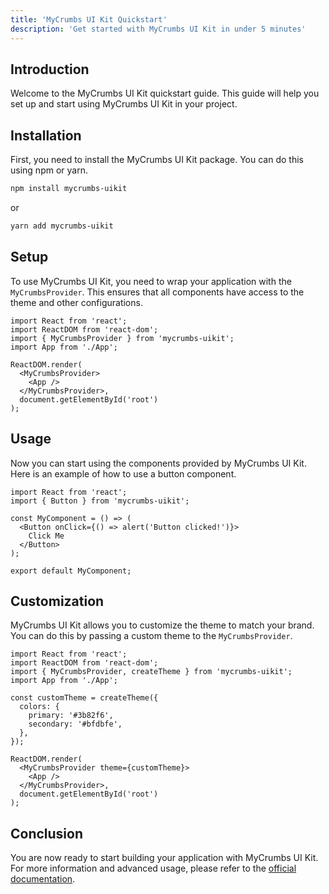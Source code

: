 ```yaml
---
title: 'MyCrumbs UI Kit Quickstart'
description: 'Get started with MyCrumbs UI Kit in under 5 minutes'
---
```


## Introduction

Welcome to the MyCrumbs UI Kit quickstart guide. This guide will help you set up and start using MyCrumbs UI Kit in your project.

## Installation

First, you need to install the MyCrumbs UI Kit package. You can do this using npm or yarn.

```bash
npm install mycrumbs-uikit
```
or
```bash
yarn add mycrumbs-uikit
```

## Setup

To use MyCrumbs UI Kit, you need to wrap your application with the `MyCrumbsProvider`. This ensures that all components have access to the theme and other configurations.

```tsx
import React from 'react';
import ReactDOM from 'react-dom';
import { MyCrumbsProvider } from 'mycrumbs-uikit';
import App from './App';

ReactDOM.render(
  <MyCrumbsProvider>
    <App />
  </MyCrumbsProvider>,
  document.getElementById('root')
);
```

## Usage

Now you can start using the components provided by MyCrumbs UI Kit. Here is an example of how to use a button component.

```tsx
import React from 'react';
import { Button } from 'mycrumbs-uikit';

const MyComponent = () => (
  <Button onClick={() => alert('Button clicked!')}>
    Click Me
  </Button>
);

export default MyComponent;
```

## Customization

MyCrumbs UI Kit allows you to customize the theme to match your brand. You can do this by passing a custom theme to the `MyCrumbsProvider`.

```tsx
import React from 'react';
import ReactDOM from 'react-dom';
import { MyCrumbsProvider, createTheme } from 'mycrumbs-uikit';
import App from './App';

const customTheme = createTheme({
  colors: {
    primary: '#3b82f6',
    secondary: '#bfdbfe',
  },
});

ReactDOM.render(
  <MyCrumbsProvider theme={customTheme}>
    <App />
  </MyCrumbsProvider>,
  document.getElementById('root')
);
```

## Conclusion

You are now ready to start building your application with MyCrumbs UI Kit. For more information and advanced usage, please refer to the [official documentation](https://www.npmjs.com/package/mycrumbs-uikit).


